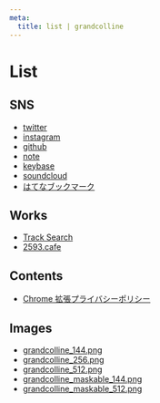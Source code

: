 ```yaml
---
meta:
  title: list | grandcolline
---
```


<div className="content">

# List

## SNS

- [twitter](https://twitter.com/grandcolline)
- [instagram](https://www.instagram.com/grandcolline)
- [github](https://github.com/grandcolline/)
- [note](https://note.com/grandcolline/)
- [keybase](https://keybase.io/grandcolline/)
- [soundcloud](https://soundcloud.com/grandcolline/)
- [はてなブックマーク](https://b.hatena.ne.jp/grandcolline/bookmark)

## Works

- [Track Search](https://track.grandcolline.com)
- [2593.cafe](https://www.2593.cafe)

## Contents

- [Chrome 拡張プライバシーポリシー](/contents/policy-for-chrome-extention)

## Images

- [grandcolline_144.png](/img/icons/grandcolline_144.png)
- [grandcolline_256.png](/img/icons/grandcolline_256.png)
- [grandcolline_512.png](/img/icons/grandcolline_512.png)
- [grandcolline_maskable_144.png](/img/icons/grandcolline_maskable_144.png)
- [grandcolline_maskable_512.png](/img/icons/grandcolline_maskable_512.png)

</div>
